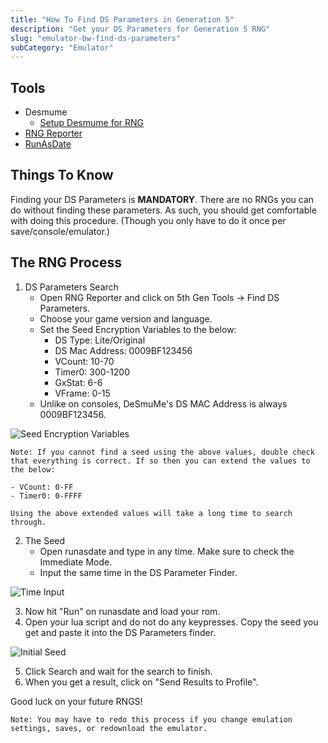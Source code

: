 ```yaml
---
title: "How To Find DS Parameters in Generation 5"
description: "Get your DS Parameters for Generation 5 RNG"
slug: "emulator-bw-find-ds-parameters"
subCategory: "Emulator"
---
```


## Tools

- Desmume
  - [Setup Desmume for RNG](https://www.pokemonrng.com/desmume-setup)
- [RNG Reporter](https://github.com/Admiral-Fish/RNGReporter/releases)
- [RunAsDate](https://runasdate.en.softonic.com/)

## Things To Know

Finding your DS Parameters is **MANDATORY**. There are no RNGs you can do without finding these parameters. As such, you should get comfortable with doing this procedure. (Though you only have to do it once per save/console/emulator.)

## The RNG Process

1. DS Parameters Search
   - Open RNG Reporter and click on 5th Gen Tools -> Find DS Parameters.
   - Choose your game version and language.
   - Set the Seed Encryption Variables to the below:
     - DS Type: Lite/Original
     - DS Mac Address: 0009BF123456
     - VCount: 10-70
     - Timer0: 300-1200
     - GxStat: 6-6
     - VFrame: 0-15
   - Unlike on consoles, DeSmuMe's DS MAC Address is always 0009BF123456.

![Seed Encryption Variables](../../images/Black-and-White/Parameters/Setup.png)

```
Note: If you cannot find a seed using the above values, double check that everything is correct. If so then you can extend the values to the below:

- VCount: 0-FF
- Timer0: 0-FFFF

Using the above extended values will take a long time to search through.
```

2. The Seed
   - Open runasdate and type in any time. Make sure to check the Immediate Mode.
   - Input the same time in the DS Parameter Finder.

![Time Input](../../images/Black-and-White/Parameters/Time.png)

3. Now hit "Run" on runasdate and load your rom.
4. Open your lua script and do not do any keypresses. Copy the seed you get and paste it into the DS Parameters finder.

![Initial Seed](../../images/Black-and-White/Parameters/Seed.png)

5. Click Search and wait for the search to finish.
6. When you get a result, click on "Send Results to Profile".

Good luck on your future RNGS!

```
Note: You may have to redo this process if you change emulation settings, saves, or redownload the emulator.
```
